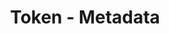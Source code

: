 ---
title: 'Token - Metadata'
openapi: '/en/api-reference/openapi-en.json GET /token/v1/{chain}/{tokenAddress}/metadata'
---